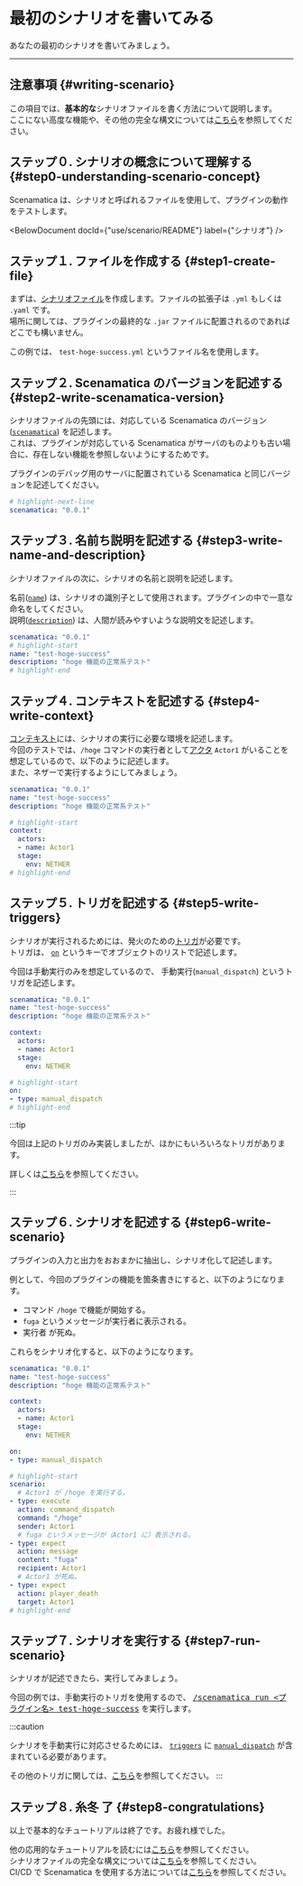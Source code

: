 
# 最初のシナリオを書いてみる

あなたの最初のシナリオを書いてみましょう。

---

## 注意事項 {#writing-scenario}

この項目では、**基本的な**シナリオファイルを書く方法について説明します。  
ここにない高度な機能や、その他の完全な構文については[こちら](/docs/use/scenario/file-syntax)を参照してください。

## ステップ０. シナリオの概念について理解する {#step0-understanding-scenario-concept}
Scenamatica は、シナリオと呼ばれるファイルを使用して、プラグインの動作をテストします。

<BelowDocument docId={"use/scenario/README"}
               label={"シナリオ"}
/>


## ステップ１. ファイルを作成する {#step1-create-file}

まずは、[シナリオファイル](/docs/use/scenario/file-syntax)を作成します。ファイルの拡張子は `.yml` もしくは `.yaml` です。  
場所に関しては、プラグインの最終的な `.jar` ファイルに配置されるのであればどこでも構いません。

この例では、 `test-hoge-success.yml` というファイル名を使用します。

## ステップ２. Scenamatica のバージョンを記述する {#step2-write-scenamatica-version}

シナリオファイルの先頭には、対応している Scenamatica のバージョン\([`scenamatica`](/docs/use/scenario/file-syntax#apex-scenamatica)) を記述します。  
これは、プラグインが対応している Scenamatica がサーバのものよりも古い場合に、存在しない機能を参照しないようにするためです。

プラグインのデバッグ用のサーバに配置されている Scenamatica と同じバージョンを記述してください。

```yml
# highlight-next-line
scenamatica: "0.0.1"
```

## ステップ３. 名前ち説明を記述する {#step3-write-name-and-description}

シナリオファイルの次に、シナリオの名前と説明を記述します。

名前\([`name`](/docs/use/scenario/file-syntax#apex-name)) は、シナリオの識別子として使用されます。プラグインの中で一意な命名をしてください。  
説明\([`description`](/docs/use/scenario/file-syntax#scenario-file-structure)) は、人間が読みやすいような説明文を記述します。

```yaml title="test-hoge-success.yml"
scenamatica: "0.0.1"
# highlight-start
name: "test-hoge-success"
description: "hoge 機能の正常系テスト"
# highlight-end
```

## ステップ４. コンテキストを記述する {#step4-write-context}

[コンテキスト](/docs/use/scenario/elements#context)には、シナリオの実行に必要な環境を記述します。  
今回のテストでは、`/hoge` コマンドの実行者として[アクタ](/docs/use/scenario/elements#actor) `Actor1` がいることを想定しているので、以下のように記述します。  
また、ネザーで実行するようにしてみましょう。

```yaml title="test-hoge-success.yml"
scenamatica: "0.0.1"
name: "test-hoge-success"
description: "hoge 機能の正常系テスト"

# highlight-start
context:
  actors:
  - name: Actor1
  stage:
    env: NETHER
# highlight-end
```

## ステップ５. トリガを記述する {#step5-write-triggers}

シナリオが実行されるためには、発火のための[トリガ](/docs/use/scenario/elements#trigger)が必要です。  
トリガは、 [`on`](/docs/use/scenario/file-syntax#apex-on) というキーでオブジェクトのリストで記述します。

今回は手動実行のみを想定しているので、 手動実行(`manual_dispatch`) というトリガを記述します。

```yaml title="test-hoge-success.yml"
scenamatica: "0.0.1"
name: "test-hoge-success"
description: "hoge 機能の正常系テスト"

context:
  actors:
  - name: Actor1
  stage:
    env: NETHER

# highlight-start
on:
- type: manual_dispatch
# highlight-end
```

:::tip

今回は上記のトリガのみ実装しましたが、ほかにもいろいろなトリガがあります。

詳しくは[こちら](/docs/use/scenario/trigger)を参照してください。

:::

## ステップ６. シナリオを記述する {#step6-write-scenario}

プラグインの入力と出力をおおまかに抽出し、シナリオ化して記述します。

例として、今回のプラグインの機能を箇条書きにすると、以下のようになります。

+ コマンド `/hoge` で機能が開始する。
+ `fuga` というメッセージが実行者に表示される。
+ 実行者 が死ぬ。

これらをシナリオ化すると、以下のようになります。

```yaml title="test-hoge-success.yml"
scenamatica: "0.0.1"
name: "test-hoge-success"
description: "hoge 機能の正常系テスト"

context:
  actors:
  - name: Actor1
  stage:
    env: NETHER

on:
- type: manual_dispatch

# highlight-start
scenario:
  # Actor1 が /hoge を実行する。
- type: execute
  action: command_dispatch
  command: "/hoge"
  sender: Actor1
  # fuga というメッセージが（Actor1 に）表示される。
- type: expect
  action: message
  content: "fuga"
  recipient: Actor1
  # Actor1 が死ぬ。
- type: expect
  action: player_death
  target: Actor1
# highlight-end
```

## ステップ７. シナリオを実行する {#step7-run-scenario}

シナリオが記述できたら、実行してみましょう。

今回の例では、手動実行のトリガを使用するので、 [<kbd>/scenamatica run <プラグイン名> test-hoge-success</kbd>](/docs/use/commands/scenario#start) を実行します。

:::caution

シナリオを手動実行に対応させるためには、 [`triggers`](/docs/use/scenario/file-syntax#apex-triggers)
に [`manual_dispatch`](/docs/use/scenario/trigger#triggers-manual-dispatch) が含まれている必要があります。

その他のトリガに関しては、[こちら](/docs/use/scenario/trigger)を参照してください。
:::

## ステップ８. 糸冬 了 {#step8-congratulations}
  
以上で基本的なチュートリアルは終了です。お疲れ様でした。

他の応用的なチュートリアルを読むには[こちら](/docs/getting-started/tutorials)を参照してください。  
シナリオファイルの完全な構文については[こちら](/docs/use/scenario/file-syntax)を参照してください。  
CI/CD で Scenamatica を使用する方法については[こちら](/docs/use/integration/ci-cd)を参照してください。
